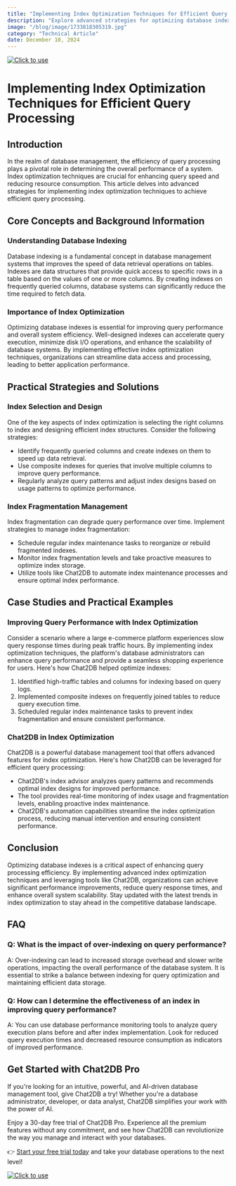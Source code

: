 ```yaml
---
title: "Implementing Index Optimization Techniques for Efficient Query Processing"
description: "Explore advanced strategies for optimizing database indexes to enhance query performance and efficiency."
image: "/blog/image/1733818305319.jpg"
category: "Technical Article"
date: December 10, 2024
---
```

[![Click to use](/image/blog/bg/chat2db1.png)](https://app.chat2db.ai/)
# Implementing Index Optimization Techniques for Efficient Query Processing


<Authors date="December 10, 2024">
  <Author name="Rowan Hill" link="https://chat2db.ai" />
</Authors>

## Introduction

In the realm of database management, the efficiency of query processing plays a pivotal role in determining the overall performance of a system. Index optimization techniques are crucial for enhancing query speed and reducing resource consumption. This article delves into advanced strategies for implementing index optimization techniques to achieve efficient query processing.

## Core Concepts and Background Information

### Understanding Database Indexing

Database indexing is a fundamental concept in database management systems that improves the speed of data retrieval operations on tables. Indexes are data structures that provide quick access to specific rows in a table based on the values of one or more columns. By creating indexes on frequently queried columns, database systems can significantly reduce the time required to fetch data.

### Importance of Index Optimization

Optimizing database indexes is essential for improving query performance and overall system efficiency. Well-designed indexes can accelerate query execution, minimize disk I/O operations, and enhance the scalability of database systems. By implementing effective index optimization techniques, organizations can streamline data access and processing, leading to better application performance.

## Practical Strategies and Solutions

### Index Selection and Design

One of the key aspects of index optimization is selecting the right columns to index and designing efficient index structures. Consider the following strategies:

- Identify frequently queried columns and create indexes on them to speed up data retrieval.
- Use composite indexes for queries that involve multiple columns to improve query performance.
- Regularly analyze query patterns and adjust index designs based on usage patterns to optimize performance.

### Index Fragmentation Management

Index fragmentation can degrade query performance over time. Implement strategies to manage index fragmentation:

- Schedule regular index maintenance tasks to reorganize or rebuild fragmented indexes.
- Monitor index fragmentation levels and take proactive measures to optimize index storage.
- Utilize tools like Chat2DB to automate index maintenance processes and ensure optimal index performance.

## Case Studies and Practical Examples

### Improving Query Performance with Index Optimization

Consider a scenario where a large e-commerce platform experiences slow query response times during peak traffic hours. By implementing index optimization techniques, the platform's database administrators can enhance query performance and provide a seamless shopping experience for users. Here's how Chat2DB helped optimize indexes:

1. Identified high-traffic tables and columns for indexing based on query logs.
2. Implemented composite indexes on frequently joined tables to reduce query execution time.
3. Scheduled regular index maintenance tasks to prevent index fragmentation and ensure consistent performance.

### Chat2DB in Index Optimization

Chat2DB is a powerful database management tool that offers advanced features for index optimization. Here's how Chat2DB can be leveraged for efficient query processing:

- Chat2DB's index advisor analyzes query patterns and recommends optimal index designs for improved performance.
- The tool provides real-time monitoring of index usage and fragmentation levels, enabling proactive index maintenance.
- Chat2DB's automation capabilities streamline the index optimization process, reducing manual intervention and ensuring consistent performance.

## Conclusion

Optimizing database indexes is a critical aspect of enhancing query processing efficiency. By implementing advanced index optimization techniques and leveraging tools like Chat2DB, organizations can achieve significant performance improvements, reduce query response times, and enhance overall system scalability. Stay updated with the latest trends in index optimization to stay ahead in the competitive database landscape.

## FAQ

### Q: What is the impact of over-indexing on query performance?

A: Over-indexing can lead to increased storage overhead and slower write operations, impacting the overall performance of the database system. It is essential to strike a balance between indexing for query optimization and maintaining efficient data storage.

### Q: How can I determine the effectiveness of an index in improving query performance?

A: You can use database performance monitoring tools to analyze query execution plans before and after index implementation. Look for reduced query execution times and decreased resource consumption as indicators of improved performance.

## Get Started with Chat2DB Pro

If you're looking for an intuitive, powerful, and AI-driven database management tool, give Chat2DB a try! Whether you're a database administrator, developer, or data analyst, Chat2DB simplifies your work with the power of AI.

Enjoy a 30-day free trial of Chat2DB Pro. Experience all the premium features without any commitment, and see how Chat2DB can revolutionize the way you manage and interact with your databases.

👉 [Start your free trial today](https://app.chat2db.ai/) and take your database operations to the next level!

[![Click to use](/image/blog/bg/chat2db.jpg)](https://app.chat2db.ai/)